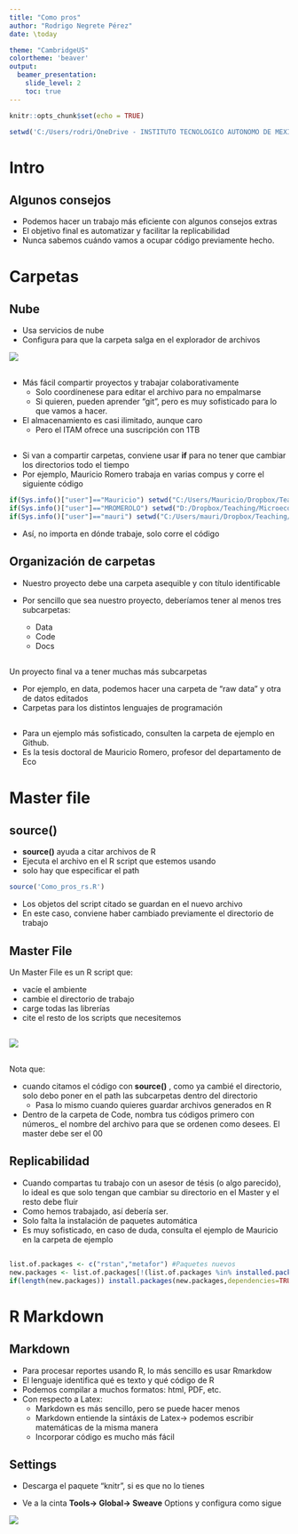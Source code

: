 ```yaml
---
title: "Como pros"
author: "Rodrigo Negrete Pérez"
date: \today

theme: "CambridgeUS"
colortheme: 'beaver'
output: 
  beamer_presentation:
    slide_level: 2
    toc: true
---
```


```r
knitr::opts_chunk$set(echo = TRUE)
```

```r
setwd('C:/Users/rodri/OneDrive - INSTITUTO TECNOLOGICO AUTONOMO DE MEXICO/Labs MIA/Como_pros')
```

# Intro

## Algunos consejos

* Podemos hacer un trabajo más eficiente con algunos consejos extras 
* El objetivo final es automatizar y facilitar la replicabilidad
* Nunca sabemos cuándo vamos a ocupar código previamente hecho. 

# Carpetas

## Nube

* Usa servicios de nube
* Configura para que la carpeta salga en el explorador de archivos


![](Images/Ejemplo_explorador.png)

##

* Más fácil compartir proyectos y trabajar colaborativamente
  + Solo coordínenese para editar el archivo para no empalmarse
  + Si quieren, pueden aprender "git", pero es muy sofisticado para lo que vamos a hacer.

* El almacenamiento es casi ilimitado, aunque caro
  + Pero el ITAM ofrece una suscripción con 1TB 
  
## 

* Si van a compartir carpetas, conviene usar **if** para no tener que cambiar los directorios todo el tiempo
* Por ejemplo, Mauricio Romero trabaja en varias compus y corre el siguiente código

```r
if(Sys.info()["user"]=="Mauricio") setwd("C:/Users/Mauricio/Dropbox/Teaching/Microeconometria/")
if(Sys.info()["user"]=="MROMEROLO") setwd("D:/Dropbox/Teaching/Microeconometria/")
if(Sys.info()["user"]=="mauri") setwd("C:/Users/mauri/Dropbox/Teaching/Microeconometria/")
```

* Así, no importa en dónde trabaje, solo corre el código


  
## Organización de carpetas

* Nuestro proyecto debe una carpeta asequible y con título identificable

* Por sencillo que sea nuestro proyecto, deberíamos tener al menos tres subcarpetas:
  + Data
  + Code
  + Docs
  
## 

Un proyecto final va a tener muchas más subcarpetas

* Por ejemplo, en data, podemos hacer una carpeta de "raw data" y otra de datos editados
* Carpetas para los distintos lenguajes de programación

##

* Para un ejemplo más sofisticado, consulten la carpeta de ejemplo en Github.
* Es la tesis doctoral de Mauricio Romero, profesor del departamento de Eco

  
# Master file

## source()

* **source()** ayuda a citar archivos de R
* Ejecuta el archivo en el R script que estemos usando
* solo hay que especificar el path

```r
source('Como_pros_rs.R')
```

* Los objetos del script citado se guardan en el nuevo archivo
* En este caso, conviene haber cambiado previamente el directorio de trabajo

## Master File

 Un Master File es un R script que:
 
* vacíe el ambiente
* cambie el directorio de trabajo 
* carge todas las librerías 
* cite el resto de los scripts que necesitemos

##

![](Images/Master.png)

## 

Nota que:

* cuando citamos el código con **source()** , como ya cambié el directorio, solo debo poner en el path las subcarpetas dentro del directorio
  + Pasa lo mismo cuando quieres guardar archivos generados en R
  
* Dentro de la carpeta de Code, nombra tus códigos primero con números_ el nombre del archivo   para que se ordenen como desees. El master debe ser el 00
  
## Replicabilidad

* Cuando compartas tu trabajo con un asesor de tésis (o algo parecido), lo ideal es que solo tengan que cambiar su directorio en el Master y el resto debe fluir
* Como hemos trabajado, así debería ser. 
* Solo falta la instalación de paquetes automática
* Es muy sofisticado, en caso de duda, consulta el ejemplo de Mauricio en la carpeta de ejemplo

##

```r
list.of.packages <- c("rstan","metafor") #Paquetes nuevos
new.packages <- list.of.packages[!(list.of.packages %in% installed.packages()[,"Package"])]
if(length(new.packages)) install.packages(new.packages,dependencies=TRUE)
```


# R Markdown

## Markdown

* Para procesar reportes usando R, lo más sencillo es usar Rmarkdow
* El lenguaje identifica qué es texto y qué código de R
* Podemos compilar a muchos formatos: html, PDF, etc.
* Con respecto a Latex:
  + Markdown es más sencillo, pero se puede hacer menos
  + Markdown entiende la sintáxis de Latex-> podemos escribir matemáticas de la misma manera
  + Incorporar código es mucho más fácil
  
## Settings

* Descarga el paquete "knitr", si es que no lo tienes

* Ve a la cinta  **Tools-> Global-> Sweave** Options y configura como sigue


![](Images/Compile_options.png)
  




